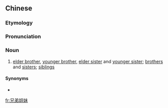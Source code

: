 ==Chinese==
{{zh-forms|type=22}}

===Etymology===
{{zh-compound|兄弟|姐妹|brothers|sisters}}

===Pronunciation===
{{zh-pron
|m=xiōngdì jiěmèi
|c=hing1 dai6 ze2 mui6,hing1 dai6 ze2 mui6-2
|md=hiăng-diê ciā-muói
|w=1xion di+2ji me
|cat=n
}}

===Noun===
{{zh-noun}}

# [[elder brother]], [[younger brother]], [[elder sister]] and [[younger sister]]; [[brother]]s and [[sister]]s; [[siblings]]

====Synonyms====
* {{zh-l|兄弟姊妹}}

{{zh-cat|Family}}

[[fr:兄弟姐妹]]